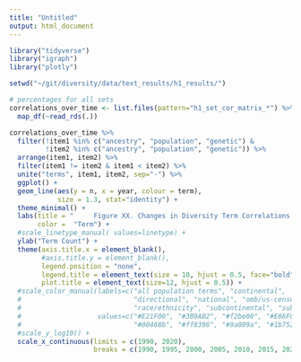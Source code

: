 ```yaml
---
title: "Untitled"
output: html_document
---
```


```r

library("tidyverse")
library("igraph")
library("plotly")

setwd("~/git/diversity/data/text_results/h1_results/")

# percentages for all sets 
correlations_over_time <- list.files(pattern="h1_set_cor_matrix_*") %>% 
  map_df(~read_rds(.)) 

correlations_over_time %>% 
  filter(!item1 %in% c("ancestry", "population", "genetic") & 
         !item2 %in% c("ancestry", "population", "genetic")) %>%
  arrange(item1, item2) %>% 
  filter(item1 != item2 & item1 < item2) %>% 
  unite("terms", item1, item2, sep="-") %>%   
  ggplot() + 
  geom_line(aes(y = n, x = year, colour = term), 
            size = 1.3, stat="identity") + 
  theme_minimal() +
  labs(title = "     Figure XX. Changes in Diversity Term Correlations \n in PubMed/MEDLINE Abstracts (1990-2020)",
       color =  "Term") + 
  #scale_linetype_manual( values=linetype) +
  ylab("Term Count") +
  theme(axis.title.x = element_blank(), 
        #axis.title.y = element_blank(), 
        legend.position = "none",
        legend.title = element_text(size = 10, hjust = 0.5, face="bold"),
        plot.title = element_text(size=12, hjust = 0.5)) +
  #scale_color_manual(labels=c("all population terms", "continental", 
  #                            "directional", "national", "omb/us-census", 
  #                            "race/ethnicity", "subcontinental", "subnational"),
  #                   values=c("#E21F00", "#3B9AB2", "#f2be00", "#E86F00",
  #                            "#00468b", "#ff8396", "#9a009a", "#1b7524")) +
  #scale_y_log10() +
  scale_x_continuous(limits = c(1990, 2020),
                     breaks = c(1990, 1995, 2000, 2005, 2010, 2015, 2020)); ggplotly() 

```



